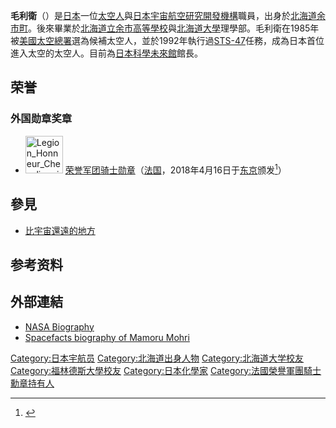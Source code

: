 {{NoteTA
|G1 = Aero
}}
{{宇航员信息框
| 姓名                  = 毛利衛
| 照片                  = Mamoru Mohri portrait.jpg
| 照片大小              = 215px
| 标题                  = 美國太空總署太空人
| 国籍                  = {{flagicon|Japan}} [[日本|日本]]
| 状态                  = 退役
| 出生日期              = 1948年1月29日
| 出生地点              = {{flagicon|Japan}} [[北海道|北海道]][[余市町|余市町]]
| 军阶                  = 
| 之前职业              = 
| 选择                  = 
| 太空时间              = 19天4小時9分鐘
| 任务                  = [[STS-47|STS-47]]、[[STS-99|STS-99]]
| 任务徽章              = [[File:Sts-47-patch.png|50px]][[File:Sts-99-patch.png|50px]]
|}}
{{japanese|japanese=毛利衛|kana=もうり まもる|romaji=Mōri Mamoru}}
'''毛利衛'''（{{bd|1948年|1月29日|catIdx=Mōri Mamoru}}）是[[日本|日本]]一位[[太空人|太空人]]與[[日本宇宙航空研究開發機構|日本宇宙航空研究開發機構]]職員，出身於[[北海道|北海道]][[余市町|余市町]]。後來畢業於[[北海道立余市高等學校|北海道立余市高等學校]]與[[北海道大學|北海道大學]]理學部。毛利衛在1985年被[[美國太空總署|美國太空總署]]選為候補太空人，並於1992年執行過[[STS-47|STS-47]]任務，成為日本首位進入太空的太空人。目前為[[日本科學未來館|日本科學未來館]]館長。

==荣誉==
===外国勋章奖章===
* [[File:Legion_Honneur_Chevalier_ribbon.svg|60px]] [[荣誉军团勋章|荣誉军团骑士勋章]]（[[法国|法国]]，2018年4月16日于[[东京|东京]]颁发<ref>{{ja}}{{cite web |url=https://jp.ambafrance.org/article13069 |title=毛利衛氏がレジオン・ドヌール勲章を受章 |publisher=[[法国驻日本大使馆|在日フランス大使館]] |date= |accessdate=2022-01-11 }}</ref>）

==參見==
*[[比宇宙還遠的地方|比宇宙還遠的地方]]

==参考资料==
{{reflist}}

==外部連結==
* [http://www.jsc.nasa.gov/Bios/htmlbios/mohri.html NASA Biography] {{Wayback|url=http://www.jsc.nasa.gov/Bios/htmlbios/mohri.html |date=20080325202454 }}
*[http://www.spacefacts.de/bios/international/english/mohri_mamoru.htm Spacefacts biography of Mamoru Mohri] {{Wayback|url=http://www.spacefacts.de/bios/international/english/mohri_mamoru.htm |date=20080327082929 }}

{{日本宇航員}}

{{宇航员小作品}}

{{Authority control}}

{{DEFAULTSORT:Mōri Mamoru}}
[[Category:日本宇航员|Category:日本宇航员]]
[[Category:北海道出身人物|Category:北海道出身人物]]
[[Category:北海道大学校友|Category:北海道大学校友]]
[[Category:福林德斯大學校友|Category:福林德斯大學校友]]
[[Category:日本化學家|Category:日本化學家]]
[[Category:法國榮譽軍團騎士勳章持有人|Category:法國榮譽軍團騎士勳章持有人]]